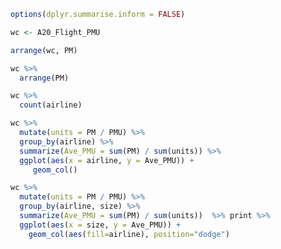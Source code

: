 ```r
options(dplyr.summarise.inform = FALSE)

wc <- A20_Flight_PMU

```

```r
arrange(wc, PM)

wc %>%
  arrange(PM)
```

```r
wc %>%
  count(airline)
```

```r
wc %>%
  mutate(units = PM / PMU) %>%
  group_by(airline) %>%
  summarize(Ave_PMU = sum(PM) / sum(units)) %>%
  ggplot(aes(x = airline, y = Ave_PMU)) +
     geom_col()


```

```r
wc %>%
  mutate(units = PM / PMU) %>%
  group_by(airline, size) %>%
  summarize(Ave_PMU = sum(PM) / sum(units))  %>% print %>%
  ggplot(aes(x = size, y = Ave_PMU)) +
    geom_col(aes(fill=airline), position="dodge")
```

